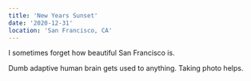 ```yaml
---
title: 'New Years Sunset'
date: '2020-12-31'
location: 'San Francisco, CA'
---
```


<InteractiveImage image_id="DSCF4559_3_fkbmw0" />

I sometimes forget how beautiful San Francisco is. 

Dumb adaptive human brain gets used to anything. Taking photo helps.


